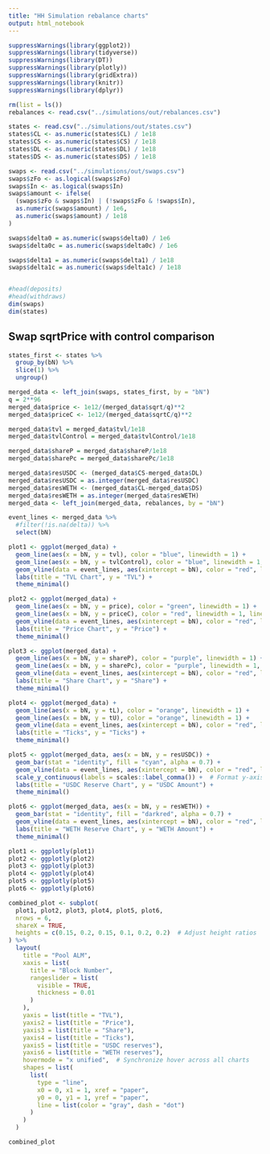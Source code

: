 ```yaml
---
title: "HH Simulation rebalance charts"
output: html_notebook
---
```


```r
suppressWarnings(library(ggplot2))
suppressWarnings(library(tidyverse))
suppressWarnings(library(DT))
suppressWarnings(library(plotly))
suppressWarnings(library(gridExtra))
suppressWarnings(library(knitr))
suppressWarnings(library(dplyr))
```

```r
rm(list = ls())
rebalances <- read.csv("../simulations/out/rebalances.csv")

states <- read.csv("../simulations/out/states.csv")
states$CL <- as.numeric(states$CL) / 1e18
states$CS <- as.numeric(states$CS) / 1e18
states$DL <- as.numeric(states$DL) / 1e18
states$DS <- as.numeric(states$DS) / 1e18

swaps <- read.csv("../simulations/out/swaps.csv")
swaps$zFo <- as.logical(swaps$zFo)
swaps$In <- as.logical(swaps$In)
swaps$amount <- ifelse(
  (swaps$zFo & swaps$In) | (!swaps$zFo & !swaps$In),
  as.numeric(swaps$amount) / 1e6,
  as.numeric(swaps$amount) / 1e18
)

swaps$delta0 = as.numeric(swaps$delta0) / 1e6
swaps$delta0c = as.numeric(swaps$delta0c) / 1e6

swaps$delta1 = as.numeric(swaps$delta1) / 1e18
swaps$delta1c = as.numeric(swaps$delta1c) / 1e18


#head(deposits)
#head(withdraws)
dim(swaps)
dim(states)
```

## Swap sqrtPrice with control comparison

```r
states_first <- states %>%
  group_by(bN) %>%
  slice(1) %>%
  ungroup()

merged_data <- left_join(swaps, states_first, by = "bN")
q = 2**96
merged_data$price <- 1e12/(merged_data$sqrt/q)**2
merged_data$priceC <- 1e12/(merged_data$sqrtC/q)**2

merged_data$tvl = merged_data$tvl/1e18
merged_data$tvlControl = merged_data$tvlControl/1e18

merged_data$shareP = merged_data$shareP/1e18
merged_data$sharePc = merged_data$sharePc/1e18

merged_data$resUSDC <- (merged_data$CS-merged_data$DL)
merged_data$resUSDC = as.integer(merged_data$resUSDC)
merged_data$resWETH <- (merged_data$CL-merged_data$DS)
merged_data$resWETH = as.integer(merged_data$resWETH)
merged_data <- left_join(merged_data, rebalances, by = "bN")
```

```r
event_lines <- merged_data %>%
  #filter(!is.na(delta)) %>%
  select(bN)

plot1 <- ggplot(merged_data) +
  geom_line(aes(x = bN, y = tvl), color = "blue", linewidth = 1) +
  geom_line(aes(x = bN, y = tvlControl), color = "blue", linewidth = 1, linetype = "dashed") +
  geom_vline(data = event_lines, aes(xintercept = bN), color = "red", linewidth = 1) +  # Add solid red lines for events
  labs(title = "TVL Chart", y = "TVL") +
  theme_minimal()

plot2 <- ggplot(merged_data) +
  geom_line(aes(x = bN, y = price), color = "green", linewidth = 1) +
  geom_line(aes(x = bN, y = priceC), color = "red", linewidth = 1, linetype = "dashed") +
  geom_vline(data = event_lines, aes(xintercept = bN), color = "red", linewidth = 1) +
  labs(title = "Price Chart", y = "Price") +
  theme_minimal()

plot3 <- ggplot(merged_data) +
  geom_line(aes(x = bN, y = shareP), color = "purple", linewidth = 1) +
  geom_line(aes(x = bN, y = sharePc), color = "purple", linewidth = 1, linetype = "dotted") +
  geom_vline(data = event_lines, aes(xintercept = bN), color = "red", linewidth = 1) +
  labs(title = "Share Chart", y = "Share") +
  theme_minimal()

plot4 <- ggplot(merged_data) +
  geom_line(aes(x = bN, y = tL), color = "orange", linewidth = 1) +
  geom_line(aes(x = bN, y = tU), color = "orange", linewidth = 1) +
  geom_vline(data = event_lines, aes(xintercept = bN), color = "red", linewidth = 1) +
  labs(title = "Ticks", y = "Ticks") +
  theme_minimal()

plot5 <- ggplot(merged_data, aes(x = bN, y = resUSDC)) +
  geom_bar(stat = "identity", fill = "cyan", alpha = 0.7) +
  geom_vline(data = event_lines, aes(xintercept = bN), color = "red", linewidth = 1) +
  scale_y_continuous(labels = scales::label_comma()) +  # Format y-axis labels as integers
  labs(title = "USDC Reserve Chart", y = "USDC Amount") +
  theme_minimal()

plot6 <- ggplot(merged_data, aes(x = bN, y = resWETH)) +
  geom_bar(stat = "identity", fill = "darkred", alpha = 0.7) +
  geom_vline(data = event_lines, aes(xintercept = bN), color = "red", linewidth = 1) +
  labs(title = "WETH Reserve Chart", y = "WETH Amount") +
  theme_minimal()

plot1 <- ggplotly(plot1)
plot2 <- ggplotly(plot2)
plot3 <- ggplotly(plot3)
plot4 <- ggplotly(plot4)
plot5 <- ggplotly(plot5)
plot6 <- ggplotly(plot6)

combined_plot <- subplot(
  plot1, plot2, plot3, plot4, plot5, plot6,
  nrows = 6,
  shareX = TRUE,
  heights = c(0.15, 0.2, 0.15, 0.1, 0.2, 0.2)  # Adjust height ratios
) %>%
  layout(
    title = "Pool ALM",
    xaxis = list(
      title = "Block Number",
      rangeslider = list(
        visible = TRUE,
        thickness = 0.01
      )
    ),
    yaxis = list(title = "TVL"),
    yaxis2 = list(title = "Price"),
    yaxis3 = list(title = "Share"),
    yaxis4 = list(title = "Ticks"),
    yaxis5 = list(title = "USDC reserves"),
    yaxis6 = list(title = "WETH reserves"),
    hovermode = "x unified",  # Synchronize hover across all charts
    shapes = list(
      list(
        type = "line",
        x0 = 0, x1 = 1, xref = "paper",
        y0 = 0, y1 = 1, yref = "paper",
        line = list(color = "gray", dash = "dot")
      )
    )
  )

combined_plot
```